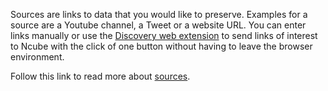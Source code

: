 Sources are links to data that you would like to preserve. Examples for a source are a Youtube channel, a Tweet or a website URL. You can enter links manually or use the [Discovery web extension](https://sugarcubetools.net/discovery/installation) to send links of interest to Ncube with the click of one button without having to leave the browser environment.

Follow this link to read more about [sources](https://sugarcubetools.net/ncube/glossary#source).
